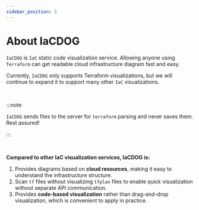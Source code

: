 ```yaml
---
sidebar_position: 3
---
```


# About IaCDOG

`IaCDOG` is `IaC` static code visualization service. Allowing anyone using `Terraform` can get readable cloud infrastructure diagram fast and easy.

Currently, `IaCDOG` only supports Terraform visualizations, but we will continue to expand it to support many other `IaC` visualizations.


<DocsLogo />

<br />

:::note

`IaCDOG` sends files to the server for `terraform` parsing and never saves them. Rest assured!

:::

<br />

**Compared to other IaC visualization services, IaCDOG is:**

1. Provides diagrams based on **cloud resources**, making it easy to understand the infrastructure structure.
2. Scan `tf` files without visualizing `tfplan` files to enable quick visualization without separate API communication.
3. Provides **code-based visualization** rather than drag-and-drop visualization, which is convenient to apply in practice.
